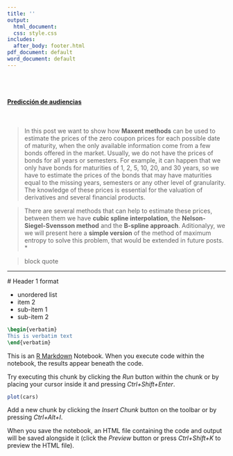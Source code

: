 ```yaml
---
title: ''
output:
  html_document:
  css: style.css
includes:
  after_body: footer.html
pdf_document: default
word_document: default
---
```


 \
 \
<h4> [Predicción de audiencias]() </h4>
 
 \

  
>  In this post we want to show how **Maxent methods** can be used to estimate the prices of the zero coupon prices for each possible date of maturity,  when the only available information come from a few bonds offered in the market. Usually, we do not have the prices of bonds for all years or semesters. For example, it can happen that we only have bonds for maturities of 1, 2, 5, 10, 20, and 30 years, so we have to estimate the prices of the bonds that may have maturities equal to the missing years, semesters or any other level of granularity.  The knowledge of these prices is essential for the valuation of derivatives and several financial products.
  
> There are several methods that can help to estimate these prices, between them we have **cubic spline interpolation**, the **Nelson-Siegel-Svensson method** and the **B-spline approach**. Aditionalyy, we we will present here a **simple version** of the method of maximum entropy to solve this problem, that would be extended in future posts.
 *
 
 > block quote 
 
 *** 
 
 # Header 1 format
 
 * unordered list
* item 2
 + sub-item 1
 + sub-item 2 
 
 ```latex
\begin{verbatim}
This is verbatim text
\end{verbatim}
```
  
  This is an [R Markdown](http://rmarkdown.rstudio.com) Notebook. When you execute code within the notebook, the results appear beneath the code. 

Try executing this chunk by clicking the *Run* button within the chunk or by placing your cursor inside it and pressing *Ctrl+Shift+Enter*. 

```r
plot(cars)
```

Add a new chunk by clicking the *Insert Chunk* button on the toolbar or by pressing *Ctrl+Alt+I*.

When you save the notebook, an HTML file containing the code and output will be saved alongside it (click the *Preview* button or press *Ctrl+Shift+K* to preview the HTML file).
